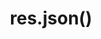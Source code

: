 ---
id: "express_tf_med_006"
questionType: "TRUE_FALSE"
title: "res.json()"
statement: "res.json() sets the Content-Type header to application/json automatically."
difficulty: "MEDIUM"
category: "Express"
correctAnswer: true
explanation: "res.json() sends a JSON response and sets the appropriate header."
---